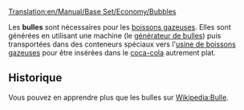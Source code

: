 [[Translation:en/Manual/Base Set/Economy/Bubbles]]

{{fr/Cargaison|nom=Bulles
|image=Bubbles.png
|produit=[[fr/Manual/Base Set/Economy/Générateur de bulles|Générateur de bulles]]
|accepté=[[fr/Manual/Base Set/Economy/Usine de boisson gazeuse|Usine de boissons gazeuses]]
}}

Les '''bulles''' sont nécessaires pour les [[fr/Manual/Base Set/Economy/Boisson gazeuse|boissons gazeuses]]. Elles sont générées en utilisant une machine (le [[fr/Manual/Base Set/Economy/Générateur de bulles|générateur de bulles]]) puis transportées dans des conteneurs spéciaux vers l'[[fr/Manual/Base Set/Economy/Usine de boisson gazeuse|usine de boissons gazeuses]] pour être insérées dans le [[fr/Coca-cola|coca-cola]] autrement plat.

==Historique==
Vous pouvez en apprendre plus que les bulles sur [https://www.wikipedia.org/wiki/fr:Bulle Wikipedia:Bulle].